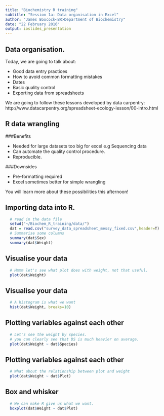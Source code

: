 ```yaml
---
title: "Biochemistry R training"
subtitle: "Session 1a: Data organisation in Excel"
author: "James Boocock<BR>Department of Biochemistry"
date: "22 February 2016"
output: ioslides_presentation
---
```


## Data organisation.

Today, we are going to talk about:

  - Good data entry practices
  - How to avoid common formatting mistakes
  - Dates
  - Basic quality control
  - Exporting data from spreadsheets

We are going to follow these lessons developed by data carpentry:
http://www.datacarpentry.org/spreadsheet-ecology-lesson/00-intro.html

## R data wrangling

###Benefits

  - Needed for large datasets too big for excel e.g Sequencing data
  - Can automate the quality control procedure.
  - Reproducible.
  
###Downsides

  - Pre-formatting required
  - Excel sometimes better for simple wrangling
  
You will learn more about these possibilities this afternoon!

## Importing data into R.

```r
  # read in the data file
  setwd("~/Biochem_R_training/data/")
  dat = read.csv("survey_data_spreadsheet_messy_fixed.csv",header=T)
  # Summarise some columns
  summary(dat$Sex)
  summary(dat$Weight)
```


## Visualise your data

```r
  # Hmmm let's see what plot does with weight, not that useful.
  plot(dat$Weight)
```

## Visualise your data

```r
  # A histogram is what we want
  hist(dat$Weight, breaks=10)

```

## Plotting variables against each other

```r
  # Let's see the weight by species.
  # you can clearly see that DS is much heavier on average.
  plot(dat$Weight ~ dat$Species)
```

## Plotting variables against each other

```r
  
  # What about the relationship between plot and weight
  plot(dat$Weight ~ dat$Plot)

```

## Box and whisker

```r
  # We can make R give us what we want.
  boxplot(dat$Weight ~ dat$Plot)
```


